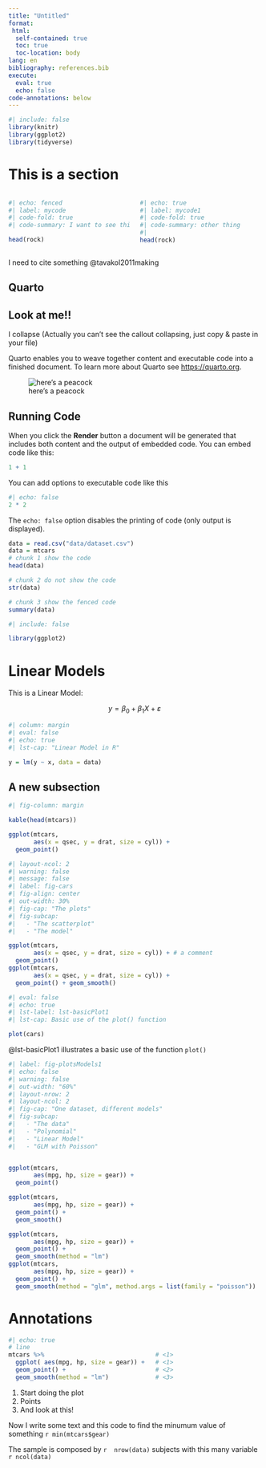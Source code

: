 ```yaml
---
title: "Untitled"
format: 
 html: 
  self-contained: true
  toc: true
  toc-location: body
lang: en
bibliography: references.bib
execute: 
  eval: true
  echo: false
code-annotations: below
---
```


```r
#| include: false
library(knitr)
library(ggplot2)
library(tidyverse)
```


# This is a section

:::: {.columns}

:::{.column width=50%}

```r
#| echo: fenced 
#| label: mycode
#| code-fold: true
#| code-summary: I want to see this code!!!!

head(rock)
```
:::

:::{.column width=50%}
```r
#| echo: true 
#| label: mycode1
#| code-fold: true
#| code-summary: other thing
#| 
head(rock)
```
:::

::::

I need to cite something @tavakol2011making

## Quarto

::: {.callout-warning collapse="true"}

## Look at me!!

I collapse (Actually you can't see the callout collapsing, just copy & paste in your file)

:::

Quarto enables you to weave together content and executable code into a finished document. To learn more about Quarto see <https://quarto.org>.

![here's a peacock](img/peacock.png)

## Running Code

When you click the **Render** button a document will be generated that includes both content and the output of embedded code. You can embed code like this:

```r
1 + 1
```

You can add options to executable code like this 

```r
#| echo: false
2 * 2
```

The `echo: false` option disables the printing of code (only output is displayed).

```r
data = read.csv("data/dataset.csv")
data = mtcars
# chunk 1 show the code
head(data)

# chunk 2 do not show the code
str(data)

# chunk 3 show the fenced code
summary(data)
```



```r
#| include: false

library(ggplot2)
```

# Linear Models 

This is a Linear Model: 


$$y = \beta_0 + \beta_1 X + \varepsilon$$
```r
#| column: margin
#| eval: false
#| echo: true
#| lst-cap: "Linear Model in R"

y = lm(y ~ x, data = data) 
```


## A new subsection 


```r
#| fig-column: margin

kable(head(mtcars))

ggplot(mtcars, 
       aes(x = qsec, y = drat, size = cyl)) + 
  geom_point()
```


```r
#| layout-ncol: 2 
#| warning: false
#| message: false
#| label: fig-cars
#| fig-align: center
#| out-width: 30%
#| fig-cap: "The plots"
#| fig-subcap: 
#|   - "The scatterplot"
#|   - "The model"

ggplot(mtcars, 
       aes(x = qsec, y = drat, size = cyl)) + # a comment
  geom_point()
ggplot(mtcars, 
       aes(x = qsec, y = drat, size = cyl)) + 
  geom_point() + geom_smooth()


```



```r
#| eval: false
#| echo: true
#| lst-label: lst-basicPlot1
#| lst-cap: Basic use of the plot() function

plot(cars)
```

@lst-basicPlot1 illustrates a basic use of the function `plot()`

```r
#| label: fig-plotsModels1
#| echo: false
#| warning: false
#| out-width: "60%"
#| layout-nrow: 2
#| layout-ncol: 2
#| fig-cap: "One dataset, different models" 
#| fig-subcap:
#|   - "The data"
#|   - "Polynomial"
#|   - "Linear Model"
#|   - "GLM with Poisson" 


ggplot(mtcars,
       aes(mpg, hp, size = gear)) +
  geom_point()

ggplot(mtcars,
       aes(mpg, hp, size = gear)) +
  geom_point() + 
  geom_smooth()

ggplot(mtcars,
       aes(mpg, hp, size = gear)) +
  geom_point() + 
  geom_smooth(method = "lm")
ggplot(mtcars,
       aes(mpg, hp, size = gear)) +
  geom_point() + 
  geom_smooth(method = "glm", method.args = list(family = "poisson"))


```


# Annotations

```r
#| echo: true
# line
mtcars %>%                               # <1>
  ggplot( aes(mpg, hp, size = gear)) +   # <1>
  geom_point() +                         # <2>  
  geom_smooth(method = "lm")             # <3>
```

1. Start doing the plot
2. Points
3. And look at this!

Now I write some text and this code to find the minumum value of something `r min(mtcars$gear)`

The sample is composed by `r  nrow(data)` subjects with this many variable  `r ncol(data)`

